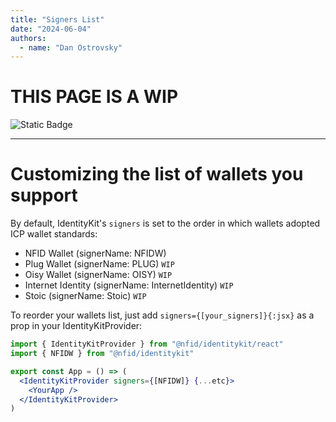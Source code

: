 ```yaml
---
title: "Signers List"
date: "2024-06-04"
authors:
  - name: "Dan Ostrovsky"
---
```


# THIS PAGE IS A WIP

![Static Badge](https://img.shields.io/badge/status-wip-red)

---

# Customizing the list of wallets you support

By default, IdentityKit's `signers` is set to the order in which wallets adopted ICP wallet
standards:

- NFID Wallet (signerName: NFIDW)
- Plug Wallet (signerName: PLUG) `WIP`
- Oisy Wallet (signerName: OISY) `WIP`
- Internet Identity (signerName: InternetIdentity) `WIP`
- Stoic (signerName: Stoic) `WIP`

To reorder your wallets list, just add `signers={[your_signers]}{:jsx}` as a prop in your
IdentityKitProvider:

```jsx
import { IdentityKitProvider } from "@nfid/identitykit/react"
import { NFIDW } from "@nfid/identitykit"

export const App = () => (
  <IdentityKitProvider signers={[NFIDW]} {...etc}>
    <YourApp />
  </IdentityKitProvider>
)
```
